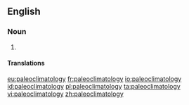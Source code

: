 ==English==

===Noun===
{{wikipedia}}
{{en-noun|-}}

# {{alternative form of|palaeoclimatology|lang=en}}

====Translations====
{{trans-see|palaeoclimatology}}

[[eu:paleoclimatology]]
[[fr:paleoclimatology]]
[[io:paleoclimatology]]
[[id:paleoclimatology]]
[[pl:paleoclimatology]]
[[ta:paleoclimatology]]
[[vi:paleoclimatology]]
[[zh:paleoclimatology]]